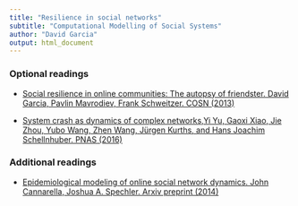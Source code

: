 ```yaml
---
title: "Resilience in social networks"
subtitle: "Computational Modelling of Social Systems"
author: "David Garcia"
output: html_document
---
```


### Optional readings

- [Social resilience in online communities: The autopsy of friendster. David Garcia, Pavlin Mavrodiev, Frank Schweitzer. COSN (2013) ](https://dl.acm.org/doi/abs/10.1145/2512938.2512946)

- [System crash as dynamics of complex networks,Yi Yu, Gaoxi Xiao, Jie Zhou, Yubo Wang, Zhen Wang, Jürgen Kurths, and Hans Joachim Schellnhuber. PNAS (2016)](https://www.pnas.org/doi/10.1073/pnas.1612094113)


### Additional readings

- [Epidemiological modeling of online social network dynamics. John Cannarella, Joshua A. Spechler. Arxiv preprint (2014)](https://arxiv.org/pdf/1401.4208v1.pdf)

